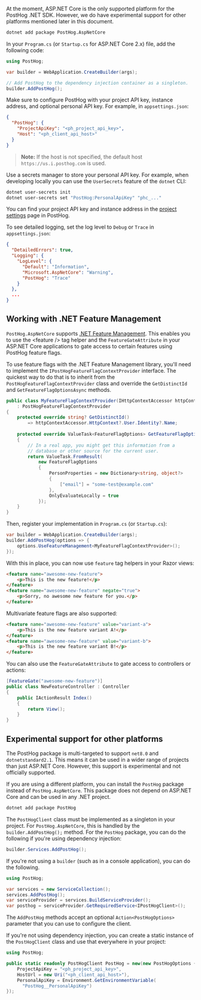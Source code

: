 <DotNetInstall />

At the moment, ASP.NET Core is the only supported platform for the PostHog .NET SDK. However, we do have experimental support for other platforms mentioned later in this document.

```bash
dotnet add package PostHog.AspNetCore
```

In your `Program.cs` (or `Startup.cs` for ASP.NET Core 2.x) file, add the following code:

```csharp
using PostHog;

var builder = WebApplication.CreateBuilder(args);

// Add PostHog to the dependency injection container as a singleton.
builder.AddPostHog();
```

Make sure to configure PostHog with your project API key, instance address, and optional personal API key. For example, in `appsettings.json`:

```json
{
  "PostHog": {
    "ProjectApiKey": "<ph_project_api_key>",
    "Host": "<ph_client_api_host>"
  }
}
```

> **Note:** If the host is not specified, the default host `https://us.i.posthog.com` is used.

Use a secrets manager to store your personal API key. For example, when developing locally you can use the `UserSecrets` feature of the `dotnet` CLI:

```bash
dotnet user-secrets init
dotnet user-secrets set "PostHog:PersonalApiKey" "phc_..."
```

You can find your project API key and instance address in the [project settings](https://app.posthog.com/project/settings) page in PostHog.

To see detailed logging, set the log level to `Debug` or `Trace` in `appsettings.json`:

```json
{
  "DetailedErrors": true,
  "Logging": {
    "LogLevel": {
      "Default": "Information",
      "Microsoft.AspNetCore": "Warning",
      "PostHog": "Trace"
    }
  },
  ...
}
```

## Working with .NET Feature Management

`PostHog.AspNetCore` supports [.NET Feature Management](https://learn.microsoft.com/en-us/azure/azure-app-configuration/feature-management-dotnet-reference). This enables you to use the &lt;feature /&gt; tag helper and the `FeatureGateAttribute` in your ASP.NET Core applications to gate access to certain features using PostHog feature flags.

To use feature flags with the .NET Feature Management library, you'll need to implement the `IPostHogFeatureFlagContextProvider` interface. The quickest way to do that is to inherit from the `PostHogFeatureFlagContextProvider` class and override the `GetDistinctId` and `GetFeatureFlagOptionsAsync` methods.

```csharp
public class MyFeatureFlagContextProvider(IHttpContextAccessor httpContextAccessor)
    : PostHogFeatureFlagContextProvider
{
    protected override string? GetDistinctId()
        => httpContextAccessor.HttpContext?.User.Identity?.Name;
    
    protected override ValueTask<FeatureFlagOptions> GetFeatureFlagOptionsAsync()
    {
        // In a real app, you might get this information from a 
        // database or other source for the current user.
        return ValueTask.FromResult(
            new FeatureFlagOptions
            {
                PersonProperties = new Dictionary<string, object?>
                {
                    ["email"] = "some-test@example.com"
                },
                OnlyEvaluateLocally = true
            });
    }
}
```

Then, register your implementation in `Program.cs` (or `Startup.cs`):

```csharp
var builder = WebApplication.CreateBuilder(args);
builder.AddPostHog(options => {
    options.UseFeatureManagement<MyFeatureFlagContextProvider>();
});
```

With this in place, you can now use `feature` tag helpers in your Razor views:

```html
<feature name="awesome-new-feature">
    <p>This is the new feature!</p>
</feature>
<feature name="awesome-new-feature" negate="true">
    <p>Sorry, no awesome new feature for you.</p>
</feature>
```

Multivariate feature flags are also supported:

```html
<feature name="awesome-new-feature" value="variant-a">
    <p>This is the new feature variant A!</p>
</feature>
<feature name="awesome-new-feature" value="variant-b">
    <p>This is the new feature variant B!</p>
</feature>
```

You can also use the `FeatureGateAttribute` to gate access to controllers or actions:

```csharp
[FeatureGate("awesome-new-feature")]
public class NewFeatureController : Controller
{
    public IActionResult Index()
    {
        return View();
    }
}
```

## Experimental support for other platforms

The PostHog package is multi-targeted to support `net8.0` and `dotnetstandard2.1`. This means it can be used in a wider range of projects than just ASP.NET Core. However, this support is experimental and not officially supported.

If you are using a different platform, you can install the `PostHog` package instead of `PostHog.AspNetCore`. This package does not depend on ASP.NET Core and can be used in any .NET project.

```bash
dotnet add package PostHog
```

The `PostHogClient` class must be implemented as a singleton in your project. For `PostHog.AspNetCore`, this is handled by the `builder.AddPostHog();` method. For the `PostHog` package, you can do the following if you're using dependency injection:

```csharp
builder.Services.AddPostHog();
```

If you're not using a `builder` (such as in a console application), you can do the following.

```csharp
using PostHog;

var services = new ServiceCollection();
services.AddPostHog();
var serviceProvider = services.BuildServiceProvider();
var posthog = serviceProvider.GetRequiredService<IPostHogClient>();
```

The `AddPostHog` methods accept an optional `Action<PostHogOptions>` parameter that you can use to configure the client.

If you're not using dependency injection, you can create a static instance of the `PostHogClient` class and use that everywhere in your project:

```csharp
using PostHog;

public static readonly PostHogClient PostHog = new(new PostHogOptions {
    ProjectApiKey = "<ph_project_api_key>",
    HostUrl = new Uri("<ph_client_api_host>"),
    PersonalApiKey = Environment.GetEnvironmentVariable(
      "PostHog__PersonalApiKey")
});
```

